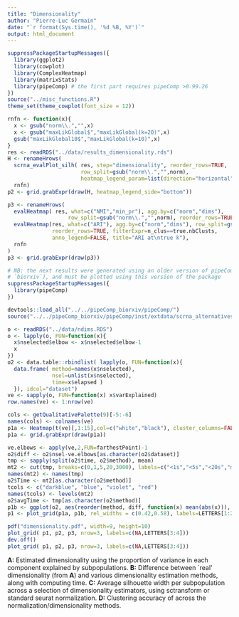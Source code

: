 ```yaml
---
title: "Dimensionality"
author: "Pierre-Luc Germain"
date: "`r format(Sys.time(), '%d %B, %Y')`"
output: html_document
---
```


```r
suppressPackageStartupMessages({
  library(ggplot2)
  library(cowplot)
  library(ComplexHeatmap)
  library(matrixStats)
  library(pipeComp) # the first part requires pipeComp >0.99.26
})
source("../misc_functions.R")
theme_set(theme_cowplot(font_size = 12))
```

```r
rnfn <- function(x){
  x <- gsub("norm\\.","",x)
  x <- gsub("maxLikGlobal$","maxLikGlobal(k=20)",x)
  gsub("maxLikGlobal10$","maxLikGlobal(k=10)",x)
}
res <- readRDS("../data/results_dimensionality.rds")
H <- renameHrows(
  scrna_evalPlot_silh( res, step="dimensionality", reorder_rows=TRUE, 
                       row_split=gsub("norm\\.","",norm),
                       heatmap_legend_param=list(direction="horizontal")),
  rnfn)
p2 <- grid.grabExpr(draw(H, heatmap_legend_side="bottom"))

p3 <- renameHrows(
  evalHeatmap( res, what=c("NMI","min_pr"), agg.by=c("norm","dims"), 
                   row_split=gsub("norm\\.","",norm), reorder_rows=TRUE, anno_legend=FALSE) + 
  evalHeatmap(res, what=c("ARI"), agg.by=c("norm","dims"), row_split=gsub("norm\\.","",norm), 
              reorder_rows=TRUE, filterExpr=n_clus==true.nbClusts, 
              anno_legend=FALSE, title="ARI at\ntrue k"),
  rnfn
)
p3 <- grid.grabExpr(draw(p3))
```



```r
# NB: the next results were generated using an older version of pipeComp (branch 
# `biorxiv`), and must be plotted using this version of the package
suppressPackageStartupMessages({
  library(pipeComp)
})
```

```r
devtools::load_all("../../pipeComp_biorxiv/pipeComp/")
source("../../pipeComp_biorxiv/pipeComp/inst/extdata/scrna_alternatives.R")
```

```r
o <- readRDS("../data/ndims.RDS")
o <- lapply(o, FUN=function(x){
  x$nselected$elbow <- x$nselected$elbow-1
  x
})
o2 <- data.table::rbindlist( lapply(o, FUN=function(x){
  data.frame( method=names(x$nselected), 
              nsel=unlist(x$nselected), 
              time=x$elapsed )
  }), idcol="dataset")
ve <- sapply(o, FUN=function(x) x$varExplained)
row.names(ve) <- 1:nrow(ve)

cols <- getQualitativePalette(9)[-5:-6]
names(cols) <- colnames(ve)
p1a <- Heatmap(t(ve)[,1:15],col=c("white","black"), cluster_columns=FALSE, cluster_rows=FALSE,name="Prop.\nvar", column_title = "Variance in each PC\nexplained by subpopulations", row_title = "Dataset", right_annotation = rowAnnotation(dataset=colnames(ve), col=list(dataset=cols), show_legend=FALSE), show_row_names = FALSE)
p1a <- grid.grabExpr(draw(p1a))

ve.elbows <- apply(ve,2,FUN=farthestPoint)-1
o2$diff <- o2$nsel-ve.elbows[as.character(o2$dataset)]
tmp <- sapply(split(o2$time, o2$method), mean)
mt2 <- cut(tmp, breaks=c(0,1,5,20,3000), labels=c("<1s","<5s","<20s","minutes \nto hours"))
names(mt2) <- names(tmp)
o2$Time <- mt2[as.character(o2$method)]
tcols <- c("darkblue", "blue", "violet", "red")
names(tcols) <- levels(mt2)
o2$avgTime <- tmp[as.character(o2$method)]
p1b <- ggplot(o2, aes(reorder(method, diff, function(x) mean(abs(x))), diff, group=method, fill=Time)) + geom_violin() + coord_flip() + geom_hline(yintercept=0, linetype="dashed") + ylab("Difference to expected dimensionality") + scale_fill_manual(values=tcols) + theme(axis.title.y=element_blank(), legend.position=c(0.7, 0.3))
p1 <- plot_grid(p1a, p1b, rel_widths = c(0.42,0.58), labels=LETTERS[1:2])
```

```r
pdf("dimensionality.pdf", width=9, height=10)
plot_grid( p1, p2, p3, nrow=3, labels=c(NA,LETTERS[3:4]))
dev.off()
plot_grid( p1, p2, p3, nrow=3, labels=c(NA,LETTERS[3:4]))
```

**A:** Estimated dimensionality using the proportion of variance in each component explained by subpopulations. **B:** Difference between `real' dimensionality (from **A**) and various dimensionality estimation methods, along with computing time. **C:** Average silhouette width per subpopulation across a selection of dimensionality estimators, using sctransform or standard seurat normalization. **D:** Clustering accuracy of across the normalization/dimensionality methods.